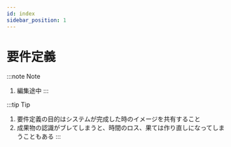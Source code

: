 ```yaml
---
id: index
sidebar_position: 1
---
```

# 要件定義

:::note Note
1. 編集途中
:::

:::tip Tip
1. 要件定義の目的はシステムが完成した時のイメージを共有すること
1. 成果物の認識がブレてしまうと、時間のロス、果ては作り直しになってしまうこともある
:::
